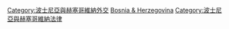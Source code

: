 [[Category:波士尼亞與赫塞哥維納外交|Category:波士尼亞與赫塞哥維納外交]]
[[Category:各國條約|Bosnia & Herzegovina]]
[[Category:波士尼亞與赫塞哥維納法律|Category:波士尼亞與赫塞哥維納法律]]